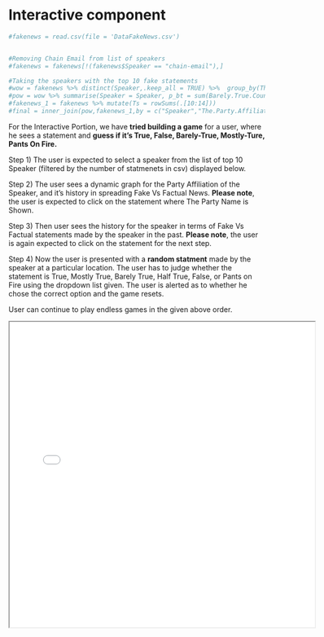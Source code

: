 # Interactive component


```r

#fakenews = read.csv(file = 'DataFakeNews.csv')


#Removing Chain Email from list of speakers
#fakenews = fakenews[!(fakenews$Speaker == "chain-email"),]
```



```r
#Taking the speakers with the top 10 fake statements
#wow = fakenews %>% distinct(Speaker,.keep_all = TRUE) %>%  group_by(The.Party.Affiliation)
#pow = wow %>% summarise(Speaker = Speaker, p_bt = sum(Barely.True.Counts), p_fc = sum(False.Counts), p_ht = #sum(Half.True.Counts), p_mt = sum(Mostly.True.Counts), p_pfic = sum(Pants.on.Fire.Counts))
#fakenews_1 = fakenews %>% mutate(Ts = rowSums(.[10:14]))
#final = inner_join(pow,fakenews_1,by = c("Speaker","The.Party.Affiliation"))

```

For the Interactive Portion, we have **tried building a game** for a user, where he sees a statement and **guess if it's True, False, Barely-True, Mostly-Ture, Pants On Fire.** 

Step 1) The user is expected to select a speaker from the list of top 10 Speaker (filtered by the number of statmenets in csv) displayed below.

Step 2) The user sees a dynamic graph for the Party Affiliation of the Speaker, and it's history in spreading Fake Vs Factual News. **Please note**, the  user is expected to click on the statement where The Party Name is Shown. 

Step 3) Then user sees the history for the speaker in terms of Fake Vs Factual statements made by the speaker in the past. **Please note**, the user is again expected to click on the statement for the next step. 

Step 4) Now the user is presented with a **random statment** made by the speaker at a particular location. The user has to judge whether the statement is True, Mostly True, Barely True,  Half True, False, or Pants on Fire using the dropdown list given. The user is alerted as to whether he chose the correct option and the game resets.

User can continue to play endless games in the given above order.



<iframe src="Demo.html" width="600" height="600"></iframe>